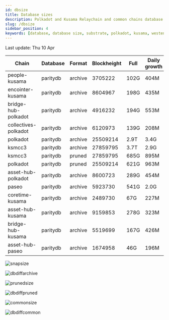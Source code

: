 ```yaml
---
id: dbsize
title: Database sizes
description: Polkadot and Kusama Relaychain and common chains database sizes
slug: /dbsize
sidebar_position: 4
keywords: [database, database size, substrate, polkadot, kusama, westend]
---
```



Last update: Thu 10 Apr

| Chain    | Database   | Format | Blockheight | Full         | Daily growth |
| ------------------------| ----------- | -------- | ------- | ---------- | ----- | 
| people-kusama | paritydb | archive | 3705222 | 102G | 404M |
| encointer-kusama | paritydb | archive | 8604967 | 198G | 435M |
| bridge-hub-polkadot | paritydb | archive | 4916232 | 194G | 553M |
| collectives-polkadot | paritydb | archive | 6120973 | 139G | 208M |
| polkadot | paritydb | archive | 25509214 | 2.9T | 3.4G |
| ksmcc3 | paritydb | archive | 27859795 | 3.7T | 2.9G |
| ksmcc3 | paritydb | pruned | 27859795 | 685G | 895M |
| polkadot | paritydb | pruned | 25509214 | 621G | 963M |
| asset-hub-polkadot | paritydb | archive | 8600723 | 289G | 454M |
| paseo | paritydb | archive | 5923730 | 541G | 2.0G |
| coretime-kusama | paritydb | archive | 2489730 | 67G | 227M |
| asset-hub-kusama | paritydb | archive | 9159853 | 278G | 323M |
| bridge-hub-kusama | paritydb | archive | 5519699 | 167G | 426M |
| asset-hub-paseo | paritydb | archive | 1674958 | 46G | 196M |

![snapsize](/img/archivesize.png)

![dbdiffarchive](/img/dbdiffrelay.png)

![prunedsize](/img/prunedsize.png)

![dbdiffpruned](/img/dbdiffpruned.png)

![commonsize](/img/commonsize.png)

![dbdiffcommon](/img/dbdiffcommon.png)
